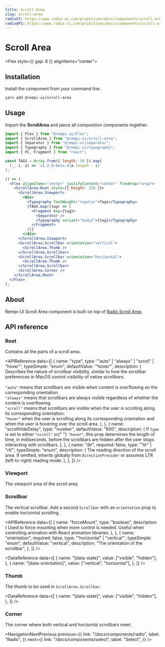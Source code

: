 ```yaml
---
title: Scroll Area
slug: scroll-area
radixUI: https://www.radix-ui.com/primitives/docs/components/scroll-area
radixAPI: https://www.radix-ui.com/primitives/docs/components/scroll-area#api-reference
---
```


# Scroll Area

<Description text="Augments native scroll functionality for custom, cross-browser styling." />

<Flex style={{ gap: 8 }} alignItems="center">
  <RadixUI href="https://www.radix-ui.com/primitives/docs/components/scroll-area" />
  <RadixAPI href="https://www.radix-ui.com/primitives/docs/components/scroll-area#api-reference" />
  <SelectVersion />
</Flex>

<PreviewComponent name="scroll-area" />

## Installation

Install the component from your command line.

```bash
yarn add @rempi-ui/scroll-area
```

## Usage

Import the <strong>ScrollArea</strong> and piece all composition components together.

```jsx
import { Flex } from "@rempi-ui/Flex";
import { ScrollArea } from "@rempi-ui/scroll-area";
import { Separator } from "@rempi-ui/separator";
import { Typography } from "@rempi-ui/typography";
import { FC, Fragment } from "react";

const TAGS = Array.from({ length: 50 }).map(
  (_, i, a) => `v1.2.0-beta.${a.length - i}`
);

() => (
  <Flex alignItems="center" justifyContent="center" flexWrap="wrap">
    <ScrollArea.Root style={{ height: 250 }}>
      <ScrollArea.Viewport>
        <div>
          <Typography fontWeight="regular">Tags</Typography>
          {TAGS.map((tag) => (
            <Fragment key={tag}>
              <Separator />
              <Typography variant="body2">{tag}</Typography>
            </Fragment>
          ))}
        </div>
      </ScrollArea.Viewport>
      <ScrollArea.Scrollbar orientation="vertical">
        <ScrollArea.Thumb />
      </ScrollArea.Scrollbar>
      <ScrollArea.Scrollbar orientation="horizontal">
        <ScrollArea.Thumb />
      </ScrollArea.Scrollbar>
      <ScrollArea.Corner />
    </ScrollArea.Root>
  </Flex>
);
```

## About

Rempi-UI Scroll Area component is built on top of [Radix Scroll Area](https://www.radix-ui.com/primitives/docs/components/scroll-area).

## API reference

### Root

Contains all the parts of a scroll area.

<MoreInfo
  componentName="Radix Scroll Area Root"
  componentLink="https://www.radix-ui.com/primitives/docs/components/scroll-area#root"
/>

<APIReference
  data={[
    {
      name: "type",
      type: '"auto" | "always" | "scroll" | "hover"',
      typeSimple: "enum",
      defaultValue: '"hover"',
      description: (
        <span>
          Describes the nature of scrollbar visibility, similar to how the
          scrollbar preferences in MacOS control visibility of native
          scrollbars.
          <br />
          <br />
          <code>"auto"</code> means that scrollbars are visible when content is overflowing
          on the corresponding orientation.
          <br />
          <code>"always"</code> means that scrollbars are always visible regardless
          of whether the content is overflowing.
          <br />
          <code>"scroll"</code> means that scrollbars are visible when the user is
          scrolling along its corresponding orientation.
          <br />
          <code>"hover"</code> when the user is scrolling along its corresponding
          orientation and when the user is hovering over the scroll area.
        </span>
      ),
    },
    {
      name: "scrollHideDelay",
      type: "number",
      defaultValue: "600",
      description: (
        <span>
          If <code>type</code> is set to either <code>"scroll"</code> or{" "}
          <code>"hover"</code>, this prop determines the length of time, in
          milliseconds, before the scrollbars are hidden after the user stops
          interacting with scrollbars.
        </span>
      ),
    },
    {
      name: "dir",
      required: false,
      type: '"ltr" | "rtl"',
      typeSimple: "enum",
      description: (
        <span>
          The reading direction of the scroll area. If omitted, inherits
          globally from <code>DirectionProvider</code> or assumes LTR
          (left-to-right) reading mode.
        </span>
      ),
    },
  ]}
/>

### Viewport

The viewport area of the scroll area.

<MoreInfo
  componentName="Radix Scroll Area Viewport"
  componentLink="https://www.radix-ui.com/primitives/docs/components/scroll-area#viewport"
/>

### Scrollbar

<MoreInfo
  componentName="Radix Scroll Area Scrollbar"
  componentLink="https://www.radix-ui.com/primitives/docs/components/scroll-area#scrollbar"
/>

The vertical scrollbar. Add a second `Scrollbar` with an `orientation` prop to enable horizontal scrolling.

<APIReference
  data={[
    {
      name: "forceMount",
      type: "boolean",
      description: (
        <span>
          Used to force mounting when more control is needed. Useful when
          controlling animation with React animation libraries.
        </span>
      ),
    },
    {
      name: "orientation",
      required: false,
      type: '"horizontal" | "vertical"',
      typeSimple: "enum",
      defaultValue: "vertical",
      description: "The orientation of the scrollbar",
    },
  ]}
/>

<DataReference
  data={[
    {
      name: "[data-state]",
      value: ["visible", "hidden"],
    },
    {
      name: "[data-orientation]",
      value: ["vertical", "horizontal"],
    },
  ]}
/>

### Thumb

<MoreInfo
  componentName="Radix Scroll Area Thumb"
  componentLink="https://www.radix-ui.com/primitives/docs/components/scroll-area#thumb"
/>

The thumb to be used in `ScrollArea.Scrollbar`.

<DataReference
  data={[
    {
      name: "[data-state]",
      value: ["visible", "hidden"],
    },
  ]}
/>

### Corner

<MoreInfo
  componentName="Radix Scroll Area corner"
  componentLink="https://www.radix-ui.com/primitives/docs/components/scroll-area#corner"
/>

The corner where both vertical and horizontal scrollbars meet.

<NavigationNextPrevious
  previous={{
    link: "/docs/components/radio",
    label: "Radio",
  }}
  next={{
    link: "/docs/components/select",
    label: "Select",
  }}
/>

<EditThisPage url="components/en-US/scroll-area/1.0.1.mdx" />
